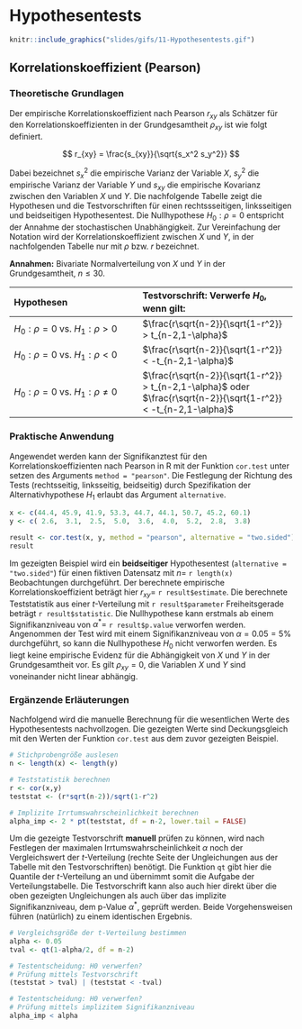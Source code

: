 # Hypothesentests

```r
knitr::include_graphics("slides/gifs/11-Hypothesentests.gif")
```

## Korrelationskoeffizient (Pearson)

### Theoretische Grundlagen

Der empirische Korrelationskoeffizient nach Pearson $r_{xy}$ als Schätzer für den Korrelationskoeffizienten in der Grundgesamtheit $\rho_{xy}$ ist wie folgt definiert.

$$
r_{xy} = \frac{s_{xy}}{\sqrt{s_x^2 s_y^2}}
$$

Dabei bezeichnet $s_x^2$ die empirische Varianz der Variable $X$, $s_y^2$ die empirische Varianz der Variable $Y$ und $s_{xy}$ die empirische Kovarianz zwischen den Variablen $X$ und $Y$. Die nachfolgende Tabelle zeigt die Hypothesen und die Testvorschriften für einen rechtssseitigen, linksseitigen und beidseitigen Hypothesentest. Die Nullhypothese $H_0: \rho = 0$ entspricht der Annahme der stochastischen Unabhängigkeit. Zur Vereinfachung der Notation wird der Korrelationskoeffizient zwischen $X$ und $Y$, in der nachfolgenden Tabelle nur mit $\rho$ bzw. $r$ bezeichnet.

**Annahmen:** Bivariate Normalverteilung von $X$ und $Y$ in der Grundgesamtheit, $n\leq 30$.

| Hypothesen                             | Testvorschrift: Verwerfe $H_0$, wenn gilt:                                                                              |
|:--------------------------------|:--------------------------------------|
| $H_0: \rho = 0$ vs. $H_1: \rho > 0$    | $\frac{r\sqrt{n-2}}{\sqrt{1-r^2}} > t_{n-2,1-\alpha}$                                                                   |
| $H_0: \rho = 0$ vs. $H_1: \rho < 0$    | $\frac{r\sqrt{n-2}}{\sqrt{1-r^2}} < -t_{n-2,1-\alpha}$                                                                  |
| $H_0: \rho = 0$ vs. $H_1: \rho \neq 0$ | $\frac{r\sqrt{n-2}}{\sqrt{1-r^2}} > t_{n-2,1-\alpha}$ oder $\frac{r\sqrt{n-2}}{\sqrt{1-r^2}} < -t_{n-2,1-\alpha}$ |

### Praktische Anwendung

Angewendet werden kann der Signifikanztest für den Korrelationskoeffizienten nach Pearson in R mit der Funktion `cor.test` unter setzen des Arguments `method = "pearson"`. Die Festlegung der Richtung des Tests (rechtsseitig, linksseitig, beidseitig) durch Spezifikation der Alternativhypothese $H_1$ erlaubt das Argument `alternative`. 

```r
x <- c(44.4, 45.9, 41.9, 53.3, 44.7, 44.1, 50.7, 45.2, 60.1)
y <- c( 2.6,  3.1,  2.5,  5.0,  3.6,  4.0,  5.2,  2.8,  3.8)

result <- cor.test(x, y, method = "pearson", alternative = "two.sided")
result
```

Im gezeigten Beispiel wird ein **beidseitiger** Hypothesentest (`alternative = "two.sided"`) für einen fiktiven Datensatz mit $n=$ `r length(x)` Beobachtungen durchgeführt. Der berechnete empirische Korrelationskoeffizient beträgt hier $r_{xy}=$ `r result$estimate`. Die berechnete Teststatistik aus einer $t$-Verteilung mit `r result$parameter` Freiheitsgerade beträgt `r result$statistic`. Die Nullhypothese kann erstmals ab einem Signifikanzniveau von $\alpha^*=$ `r result$p.value` verworfen werden. Angenommen der Test wird mit einem Signifikanzniveau von $\alpha = 0.05 = 5\%$ durchgeführt, so kann die Nullhypothese $H_0$ nicht verworfen werden. Es liegt keine empirische Evidenz für die Abhängigkeit von $X$ und $Y$ in der Grundgesamtheit vor. Es gilt $\rho_{xy}=0$, die Variablen $X$ und $Y$ sind voneinander nicht linear abhängig.

### Ergänzende Erläuterungen

Nachfolgend wird die manuelle Berechnung für die wesentlichen Werte des Hypothesentests nachvollzogen. Die gezeigten Werte sind Deckungsgleich mit den Werten der Funktion `cor.test` aus dem zuvor gezeigten Beispiel.

```r
# Stichprobengröße auslesen
n <- length(x) <- length(y)

# Teststatistik berechnen
r <- cor(x,y)
teststat <- (r*sqrt(n-2))/sqrt(1-r^2)

# Implizite Irrtumswahrscheinlichkeit berechnen
alpha_imp <- 2 * pt(teststat, df = n-2, lower.tail = FALSE)
```

Um die gezeigte Testvorschrift **manuell** prüfen zu können, wird nach Festlegen der maximalen Irrtumswahrscheinlichkeit $\alpha$ noch der Vergleichswert der $t$-Verteilung (rechte Seite der Ungleichungen aus der Tabelle mit den Testvorschriften) benötigt. Die Funktion `qt` gibt hier die Quantile der $t$-Verteilung an und übernimmt somit die Aufgabe der Verteilungstabelle. Die Testvorschrift kann also auch hier direkt über die oben gezeigten Ungleichungen als auch über das implizite Signifikanzniveau, dem p-Value $\alpha^*$, geprüft werden. Beide Vorgehensweisen führen (natürlich) zu einem identischen Ergebnis.

```r
# Vergleichsgröße der t-Verteilung bestimmen
alpha <- 0.05
tval <- qt(1-alpha/2, df = n-2)

# Testentscheidung: H0 verwerfen?
# Prüfung mittels Testvorschrift
(teststat > tval) | (teststat < -tval)

# Testentscheidung: H0 verwerfen?
# Prüfung mittels implizitem Signifikanzniveau 
alpha_imp < alpha
```
